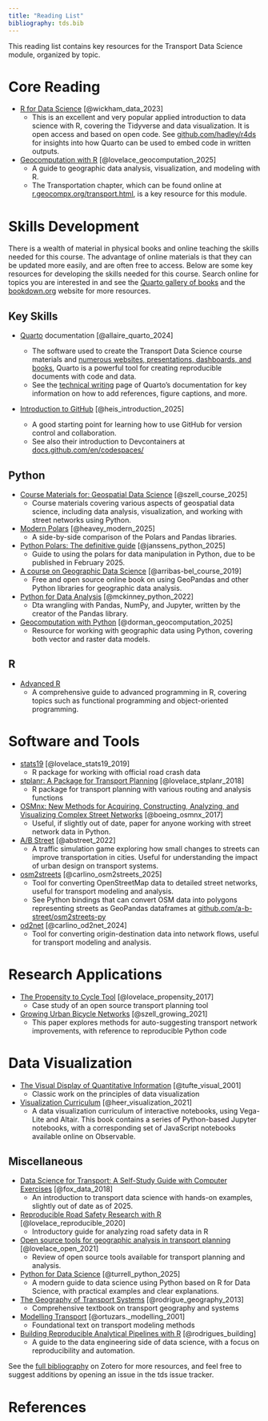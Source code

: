 ```yaml
---
title: "Reading List"
bibliography: tds.bib
---
```


This reading list contains key resources for the Transport Data Science module, organized by topic.

# Core Reading

-   [R for Data Science](https://r4ds.had.co.nz/) [@wickham_data_2023]
    -   This is an excellent and very popular applied introduction to data science with R, covering the Tidyverse and data visualization. It is open access and based on open code. See [github.com/hadley/r4ds](https://github.com/hadley/r4ds) for insights into how Quarto can be used to embed code in written outputs.
-   [Geocomputation with R](https://r.geocompx.org/) [@lovelace_geocomputation_2025]
    -   A guide to geographic data analysis, visualization, and modeling with R. <!-- https://r.geocompx.org/transport.html -->
    -   The Transportation chapter, which can be found online at [r.geocompx.org/transport.html](https://r.geocompx.org/transport.html), is a key resource for this module.

# Skills Development

There is a wealth of material in physical books and online teaching the skills needed for this course.
The advantage of online materials is that they can be updated more easily, and are often free to access.
Below are some key resources for developing the skills needed for this course.
Search online for topics you are interested in and see the [Quarto gallery of books](https://quarto.org/docs/gallery/#books) and the [bookdown.org](https://bookdown.org/) website for more resources.

## Key Skills

-   [Quarto](https://quarto.org/) documentation [@allaire_quarto_2024]

    ```{=html}
    <!-- Articles & Reports
      Presentations
      Dashboards
      Websites
      Books
      Interactive Docs -->
    ```

    -   The software used to create the Transport Data Science course materials and [numerous websites, presentations, dashboards, and books](https://quarto.org/docs/gallery/), Quarto is a powerful tool for creating reproducible documents with code and data.
    -   See the [technical writing](https://quarto.org/docs/visual-editor/technical.html) page of Quarto's documentation for key information on how to add references, figure captions, and more.

-   [Introduction to GitHub](https://github.com/skills/introduction-to-github) [@heis_introduction_2025]

    -   A good starting point for learning how to use GitHub for version control and collaboration. <!-- https://docs.github.com/en/codespaces/setting-up-your-project-for-codespaces/adding-a-dev-container-configuration/introduction-to-dev-containers -->
    -   See also their introduction to Devcontainers at [docs.github.com/en/codespaces/](https://docs.github.com/en/codespaces/)

## Python

-   [Course Materials for: Geospatial Data Science](https://github.com/mszell/geospatialdatascience) [@szell_course_2025]
    -   Course materials covering various aspects of geospatial data science, including data analysis, visualization, and working with street networks using Python.
-   [Modern Polars](https://kevinheavey.github.io/modern-polars/) [@heavey_modern_2025]
    -   A side-by-side comparison of the Polars and Pandas libraries.
-   [Python Polars: The definitive guide](https://github.com/jeroenjanssens/python-polars-the-definitive-guide) [@janssens_python_2025]
    -   Guide to using the polars for data manipulation in Python, due to be published in February 2025.
-   [A course on Geographic Data Science](https://darribas.org/gds_course/content/home.html) [@arribas-bel_course_2019]
    -   Free and open source online book on using GeoPandas and other Python libraries for geographic data analysis.
-   [Python for Data Analysis](https://wesmckinney.com/book/) [@mckinney_python_2022]
    -   Dta wrangling with Pandas, NumPy, and Jupyter, written by the creator of the Pandas library.
-   [Geocomputation with Python](https://py.geocompx.org/) [@dorman_geocomputation_2025]
    -   Resource for working with geographic data using Python, covering both vector and raster data models.

## R

-   [Advanced R](https://adv-r.hadley.nz/)
    -   A comprehensive guide to advanced programming in R, covering topics such as functional programming and object-oriented programming.

# Software and Tools

-   [stats19](https://itsleeds.github.io/stats19/) [@lovelace_stats19_2019]
    -   R package for working with official road crash data
-   [stplanr: A Package for Transport Planning](https://doi.org/10.32614/RJ-2018-053) [@lovelace_stplanr_2018]
    -   R package for transport planning with various routing and analysis functions
-   [OSMnx: New Methods for Acquiring, Constructing, Analyzing, and Visualizing Complex Street Networks](https://doi.org/10/gbvjxq) [@boeing_osmnx_2017]
    -   Useful, if slightly out of date, paper for anyone working with street network data in Python.
-   [A/B Street](https://zenodo.org/record/6331922) [@abstreet_2022]
    -   A traffic simulation game exploring how small changes to streets can improve transportation in cities. Useful for understanding the impact of urban design on transport systems.
-   [osm2streets](https://github.com/a-b-street/osm2streets) [@carlino_osm2streets_2025]
    -   Tool for converting OpenStreetMap data to detailed street networks, useful for transport modeling and analysis.
    -   See Python bindings that can convert OSM data into polygons representing streets as GeoPandas dataframes at [github.com/a-b-street/osm2streets-py](https://github.com/a-b-street/osm2streets/tree/main/osm2streets-py)
-   [od2net](https://github.com/Urban-Analytics-Technology-Platform/od2net) [@carlino_od2net_2024]
    -   Tool for converting origin-destination data into network flows, useful for transport modeling and analysis.

# Research Applications

-   [The Propensity to Cycle Tool](https://doi.org/10.5198/jtlu.2016.862) [@lovelace_propensity_2017]
    -   Case study of an open source transport planning tool
-   [Growing Urban Bicycle Networks](http://arxiv.org/abs/2107.02185) [@szell_growing_2021]
    -   This paper explores methods for auto-suggesting transport network improvements, with reference to reproducible Python code

# Data Visualization

-   [The Visual Display of Quantitative Information](https://www.edwardtufte.com/tufte/books_vdqi) [@tufte_visual_2001]
    -   Classic work on the principles of data visualization
-   [Visualization Curriculum](https://idl.uw.edu/visualization-curriculum/intro.html) [@heer_visualization_2021]
    -   A data visualization curriculum of interactive notebooks, using Vega-Lite and Altair. This book contains a series of Python-based Jupyter notebooks, with a corresponding set of JavaScript notebooks available online on Observable.

## Miscellaneous

-   [Data Science for Transport: A Self-Study Guide with Computer Exercises](https://doi.org/10.1007/978-3-319-72953-4) [@fox_data_2018]
    -   An introduction to transport data science with hands-on examples, slightly out of date as of 2025.
-   [Reproducible Road Safety Research with R](https://itsleeds.github.io/rrsrr/) [@lovelace_reproducible_2020]
    -   Introductory guide for analyzing road safety data in R
-   [Open source tools for geographic analysis in transport planning](https://doi.org/10/ghtnrp) [@lovelace_open_2021]
    -   Review of open source tools available for transport planning and analysis.
-   [Python for Data Science](https://aeturrell.github.io/python4DS/) [@turrell_python_2025]
    -   A modern guide to data science using Python based on R for Data Science, with practical examples and clear explanations.
-   [The Geography of Transport Systems](https://transportgeography.org/) [@rodrigue_geography_2013]
    -   Comprehensive textbook on transport geography and systems
-   [Modelling Transport](https://www.wiley.com/en-us/Modelling+Transport%2C+4th+Edition-p-9781118941485) [@ortuzars._modelling_2001]
    -   Foundational text on transport modeling methods
-   [Building Reproducible Analytical Pipelines with R](https://raps-with-r.dev/) [@rodrigues_building]
    -   A guide to the data engineering side of data science, with a focus on reproducibility and automation.

See the [full bibliography](https://www.zotero.org/groups/418217/energy-and-transport/collections/R38L2EXB) on Zotero for more resources, and feel free to suggest additions by opening an issue in the tds issue tracker.

# References